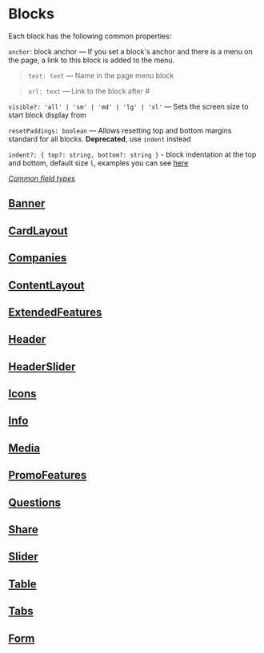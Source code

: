
<Meta title="Documentation/Blocks"/>

# Blocks

Each block has the following common properties:

`anchor`: block anchor — If you set a block's anchor and there is a menu on the page, a link to this block is added to the menu.

> `text: text` — Name in the page menu block

> `url: text` — Link to the block after #

`visible?: 'all' | 'sm' | 'md' | 'lg' | 'xl'` — Sets the screen size to start block display from

`resetPaddings: boolean` — Allows resetting top and bottom margins standard for all blocks. **Deprecated**, use `indent` instead

`indent?: {
  top?: string,
  bottom?: string
}` - block indentation at the top and bottom, default size `l`, examples you can see [here](?path=/docs/block-indents-sizes--docs)

_[Common field types](?path=/docs/documentation-types--docs)_

## [Banner](?path=/docs/blocks-banner--docs)

## [CardLayout](?path=/docs/blocks-cardlayout--docs)

## [Companies](?path=/docs/blocks-companies--docs)

## [ContentLayout](?path=/docs/blocks-contentlayout--docs)

## [ExtendedFeatures](?path=/docs/blocks-extendedfeatures--docs)

## [Header](?path=/docs/blocks-header--docs)

## [HeaderSlider](?path=/docs/blocks-headerslider--docs)

## [Icons](?path=/docs/blocks-icons--docs)

## [Info](?path=/docs/blocks-info--docs)

## [Media](?path=/docs/blocks-media--docs)

## [PromoFeatures](?path=/docs/blocks-promofeaturesblock--docs)

## [Questions](?path=/docs/blocks-questions--docs)

## [Share](?path=/docs/blocks-share--docs)

## [Slider](?path=/docs/blocks-slider--docs)

## [Table](?path=/docs/blocks-table--docs)

## [Tabs](?path=/docs/blocks-tabs--docs)

## [Form](?path=/docs/blocks-form--docs)
